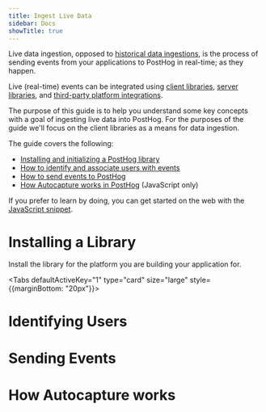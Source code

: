 ```yaml
---
title: Ingest Live Data
sidebar: Docs
showTitle: true
---
```



Live data ingestion, opposed to [historical data ingestions](/docs/integrate/ingest-historical-data), is the process of sending events from your applications to PostHog in real-time; as they happen.

Live (real-time) events can be integrated using [client libraries](/docs/integrate/overview#client-libraries), [server libraries](/docs/integrate/overview#server-libraries), and [third-party platform integrations](/docs/integrate/overview#integrations).

The purpose of this guide is to help you understand some key concepts with a goal of ingesting live data into PostHog. For the purposes of the guide we'll focus on the client libraries as a means for data ingestion.

The guide covers the following:

- [Installing and initializing a PostHog library](#installing-a-library)
- [How to identify and associate users with events](#identifying-users)
- [How to send events to PostHog](#sending-events)
- [How Autocapture works in PostHog](#how-autocapture-works) (JavaScript only)

If you prefer to learn by doing, you can get started on the web with the [JavaScript snippet](/docs/integrate/client/snippet-installation).

# Installing a Library

Install the library for the platform you are building your application for.


<Tabs defaultActiveKey="1" type="card" size="large" style={{marginBottom: "20px"}}>
    <TabPane tab="JavaScript" key="1">
        <JSInstall />
    </TabPane>
    <TabPane tab="Android" key="2">
    </TabPane>
    <TabPane tab="iOS" key="3">
    </TabPane>
    <TabPane tab="Flutter" key="4">
    </TabPane>
    <TabPane tab="React Native" key="5">
    </TabPane>
</Tabs>

# Identifying Users

# Sending Events

# How Autocapture works